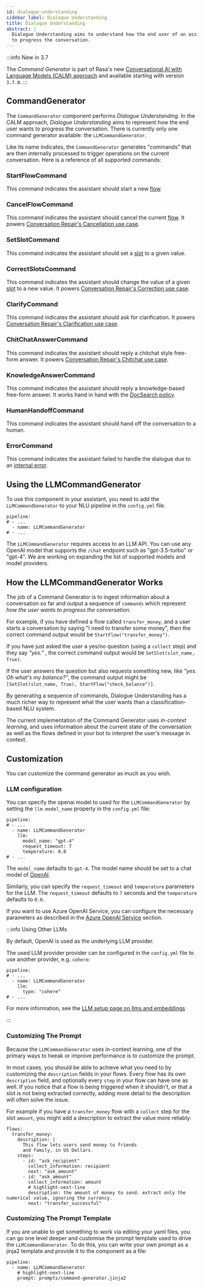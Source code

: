 ```yaml
---
id: dialogue-understanding
sidebar_label: Dialogue Understanding
title: Dialogue Understanding
abstract: |
  Dialogue Understanding aims to understand how the end user of an assistant wants
  to progress the conversation.
---
```




:::info New in 3.7

The _Command Generator_ is part of Rasa's new
[Conversational AI with Language Models (CALM) approach](../calm.mdx) and available starting
with version `3.7.0`.
:::

## CommandGenerator

The `CommandGenerator` component performs _Dialogue Understanding_.
In the CALM approach, _Dialogue Understanding_ aims to represent how the end user
wants to progress the conversation.
There is currently only one command generator available: the `LLMCommandGenerator`.

Like its name indicates, the `CommandGenerator` generates "commands" that are then internally processed to
trigger operations on the current conversation. Here is a reference of all supported commands:

### StartFlowCommand

This command indicates the assistant should start a new [flow](./flows.mdx).

### CancelFlowCommand

This command indicates the assistant should cancel the current [flow](./flows.mdx).
It powers [Conversation Repair's Cancellation use case](./conversation-repair.mdx#3-cancellations).

### SetSlotCommand

This command indicates the assistant should set a [slot](./domain.mdx#slots) to a given value.

### CorrectSlotsCommand

This command indicates the assistant should change the value of a given [slot](./domain.mdx#slots)
to a new value. It powers [Conversation Repair's Correction use case](./conversation-repair.mdx#2-corrections).

### ClarifyCommand

This command indicates the assistant should ask for clarification. It powers
[Conversation Repair's Clarification use case](./conversation-repair.mdx#6-clarification).

### ChitChatAnswerCommand

<RasaProLabel />

<RasaProBanner />

This command indicates the assistant should reply a chitchat style free-form answer.
It powers [Conversation Repair's Chitchat use case](./conversation-repair.mdx#4-chitchat).

### KnowledgeAnswerCommand

<RasaProLabel />

<RasaProBanner />

This command indicates the assistant should reply a knowledge-based free-form answer. It works
hand in hand with the [DocSearch policy](./policies.mdx#docsearch-policy).

### HumanHandoffCommand

This command indicates the assistant should hand off the conversation to a human.

### ErrorCommand

This command indicates the assistant failed to handle the dialogue due to
an [internal error](./conversation-repair.mdx#7-internal-errors).

## Using the LLMCommandGenerator

To use this component in your assistant, you need to add the
`LLMCommandGenerator` to your NLU pipeline in the `config.yml` file.

```yaml-rasa title="config.yml"
pipeline:
# - ...
  - name: LLMCommandGenerator
# - ...
```

The `LLMCommandGenerator` requires access to an LLM API. You can use any
OpenAI model that supports the `/chat` endpoint such as "gpt-3.5-turbo" or "gpt-4".
We are working on expanding the list of supported models and model providers.

## How the LLMCommandGenerator Works

The job of a Command Generator is to ingest information about a conversation so far
and output a sequence of `commands` which represent _how the user wants to progress the conversation_.

For example, if you have defined a flow called `transfer_money`, and a user starts a conversation
by saying "I need to transfer some money", then the correct command output would be `StartFlow("transfer_money")`.

If you have just asked the user a yes/no question (using a `collect` step) and they say _"yes."_
, the correct command output would be `SetSlot(slot_name, True)`.

If the user answers the question but also requests something new, like _"yes. Oh what's my balance?"_,
the command output might be `[SetSlot(slot_name, True), StartFlow("check_balance")]`.

By generating a sequence of commands, Dialogue Understanding has a much richer way to represent
what the user wants than a classification-based NLU system.

The current implementation of the Command Generator uses _in-context learning_, and uses
information about the current state of the conversation as well as the flows defined in your bot
to interpret the user's message in context.

## Customization

You can customize the command generator as much as you wish.

### LLM configuration

You can specify the openai model to used for the `LLMCommandGenerator` by setting the
`llm.model_name` property in the `config.yml` file:

```yaml-rasa title="config.yml"
pipeline:
# - ...
  - name: LLMCommandGenerator
    llm:
      model_name: "gpt-4"
      request_timeout: 7
      temperature: 0.0
# - ...
```

The `model_name` defaults to `gpt-4`. The model name should be set
to a chat model of [OpenAI](https://platform.openai.com/docs/guides/gpt/chat-completions-api).

Similarly, you can specify the `request_timeout` and
`temperature` parameters for the LLM. The `request_timeout`
defaults to `7` seconds and the `temperature` defaults to `0.0`.

If you want to use Azure OpenAI Service, you can configure the necessary
parameters as described in the
[Azure OpenAI Service](./components/llm-configuration.mdx#additional-configuration-for-azure-openai-service)
section.

:::info Using Other LLMs

By default, OpenAI is used as the underlying LLM provider.

The used LLM provider provider can be configured in the
`config.yml` file to use another provider, e.g. `cohere`:

```yaml-rasa title="config.yml"
pipeline:
# - ...
  - name: LLMCommandGenerator
    llm:
      type: "cohere"
# - ...
```

For more information, see the
[LLM setup page on llms and embeddings](./components/llm-configuration.mdx#other-llmsembeddings)

:::

### Customizing The Prompt

Because the `LLMCommandGenerator` uses in-context learning, one of the primary ways
to tweak or improve performance is to customize the prompt.

In most cases, you should be able to achieve what you need to by customizing the `description` fields
in your flows.
Every flow has its own `description` field, and optionally every `step` in your flow can have one as well.
If you notice that a flow is being triggered when it shouldn't, or that a slot is not being extracted correctly,
adding more detail to the description will often solve the issue.

For example if you have a `transfer_money` flow with a `collect` step for the slot `amount`, you might add a description
to extract the value more reliably:

```yaml-rasa title="flows.yml"
flows:
  transfer_money:
    description: |
      This flow lets users send money to friends
      and family, in US Dollars.
    steps:
      - id: "ask_recipient"
        collect_information: recipient
        next: "ask_amount"
      - id: "ask_amount"
        collect_information: amount
        # highlight-next-line
        description: the amount of money to send. extract only the numerical value, ignoring the currency.
        next: "transfer_successful"
```

### Customizing The Prompt Template

If you are unable to get something to work via editing your yaml files, you can go one level deeper
and customise the prompt template used to drive the `LLMCommandGenerator`.
To do this, you can write your own prompt as a jinja2 template and provide it to the component as a file:

```yaml-rasa title="config.yml"
pipeline:
  - name: LLMCommandGenerator
    # highlight-next-line
    prompt: prompts/command-generator.jinja2
```
